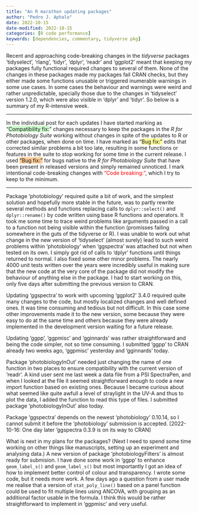 ```yaml
---
title: "An R marathon updating packages"
author: "Pedro J. Aphalo"
date: 2022-10-15
date-modified: 2022-10-15
categories: [R code performance]
keywords: [dependencies, commentary, tidyverse pkg]
---
```


Recent and approaching code-breaking changes in the <em>tidyverse </em>packages 'tidyselect', 'rlang', 'tidyr', 'dplyr', 'readr' and 'ggplot2' meant that keeping my packages fully functional required changes to several of them. None of the changes in these packages made my packages fail CRAN checks, but they either made some functions unusable or triggered inumerable warnings in some use cases. In some cases the behaviour and warnings were weird and rather unpredictable, specially those due to the changes in 'tidyselect' version 1.2.0, which were also visible in 'dplyr' and 'tidyr'. So below is a summary of my R-intensive week.

<hr />

In the individual post for each updates I have started marking as "[Compatibility fix:]{style="background-color: #ccffcc;"}" changes necessary to keep the packages in the <em>R for Photobiology Suite</em> working without changes in spite of the updates to R or other packages, when done on time. I have marked as "[Bug fix:"]{style="background-color: #ffff99;"} edits that corrected similar problems a bit too late, resulting in some functions or features in the suite to stop working for some time in the current release. I used ["Bug fix:"]{style="background-color: #ffcc99;"} for bugs native to the <em>R for Photobiology Suite</em> that have been present in released versions and simply remained unnoticed. I mark intentional code-breaking changes with ["Code breaking:"]{style="color: #ff0000;"}, which I try to keep to the minimum.

<hr />

Package 'photobiology' required quite a bit of work, and the simplest solution and hopefully more stable in the future, was to partly rewrite several methods and functions replacing calls to `dplyr::select()` and `dplyr::rename()` by code written using base R functions and operators. It took me some time to trace weird problems like arguments passed in a call to a function not being visible within the function (promisses failing somewhere in the guts of the tidyverse or R). I was unable to work out what change in the new version of 'tidyselect' (almost surely) lead to such weird problems within 'photobiology' when 'ggspectra' was attached but not when tested on its own. I simply got rid of calls to 'dplyr' functions until things returned to normal. I also fixed some other minor problems. The nearly 4000 unit tests written over the years were incredibly useful in making sure that the new code at the very core of the package did not modify the behaviour of anything else in the package. I had to start working on this, only five days after submitting the previous version to CRAN.

Updating 'ggspectra' to work with upcoming 'ggplot2' 3.4.0 required quite many changes to the code, but mostly localized changes and well defined ones. It was time consuming and tedious but not difficult. In this case some other improvements made it to the new version, some because they were easy to do at the same time and others because they were already implemented in the development version waiting for a future release.

Updating 'ggpp', 'ggpmisc' and 'gginnards' was rather straightforward and being the code simpler, not so time consuming. I submitted 'ggpp' to CRAN already two weeks ago, 'ggpmisc' yesterday and 'gginnards' today.

Package 'photobiologyInOut' needed just changing the name of one function in two places to ensure compatibility with the current version of 'readr'. A kind user sent me last week a data file from a PSI SpectraPen, and when I looked at the file it seemed straightforward enough to code a new import function based on existing ones. Because I became curious about what seemed like quite awfull a level of straylight in the UV-A and thus to plot the data, I added the function to read this type of files. I submitted package 'photobiologyInOut' also today.

Package 'ggspectra' depends on the newest 'photobiology' 0.10.14, so I cannot submit it before the 'photobiology' submission is accepted. \[2022-10-16: One day later 'ggspectra 0.3.9 is on its way to CRAN\]

What is next in my plans for the packages? (Next I need to spend some time working on other things like manuscripts, setting up an experiment and analysing data.) A new version of package 'photobiologyFilters' is almost ready for submision. I have done some work in 'ggpp' to enhance `geom_label_s()` and `geom_label_s()` but most importantly I got an idea of how to implement better control of colour and transparency. I wrote some code, but it needs more work. A few days ago a question from a user made me realise that a version of `stat_poly_line()` based on a panel function could be used to fit multiple lines using ANCOVA, with grouping as an additional factor usable in the formula. I think this would be rather straightforward to implement in 'ggpmisc' and very useful.
